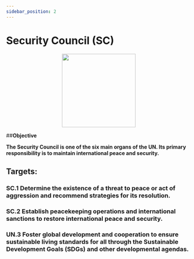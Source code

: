 ```yaml
---
sidebar_position: 2
---
```

# Security Council (SC)

<p align="center"><img src="https://www.mun.bme.hu/wp-content/uploads/2018/01/Security-Council.png" width="200" height="200"/></p>

##**Objective**

**The Security Council is one of the six main organs of the UN. Its primary responsibility is to maintain international peace and security.**

## Targets:
    
### SC.1 Determine the existence of a threat to peace or act of aggression and recommend strategies for its resolution.

### SC.2 Establish peacekeeping operations and international sanctions to restore international peace and security.

### UN.3 Foster global development and cooperation to ensure sustainable living standards for all through the Sustainable Development Goals (SDGs) and other developmental agendas.
